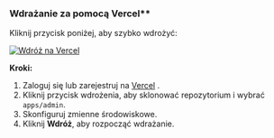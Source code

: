 ### Wdrażanie za pomocą Vercel\*\*

Kliknij przycisk poniżej, aby szybko wdrożyć:

[![Wdróż na Vercel](https://vercel.com/button)](https://vercel.com/new/clone?demo-description=PPanel%20to%20czysty%2C%20profesjonalny%2C%20i%20doskonały%20otwarty%20panel%20proxy%2C%20zaprojektowany%20tak%2C%20aby%20był%20idealnym%20wyborem%20do%20nauki%20i%20praktycznego%20użycia&demo-image=https%3A%2F%2Furlscan.io%2Fliveshot%2F%3Fwidth%3D1920%26height%3D1080%26url%3Dhttps%3A%2F%2Fadmin.ppanel.dev&demo-title=PPanel%20Admin%20Web&demo-url=https%3A%2F%2Fadmin.ppanel.dev%2F&from=.&project-name=ppanel-admin-web&repository-name=ppanel-web&repository-url=https%3A%2F%2Fgithub.com%2Fperfect-panel%2Fppanel-web&root-directory=apps%2Fadmin&skippable-integrations=1)

**Kroki:**

1. Zaloguj się lub zarejestruj na [Vercel](https://vercel.com/) .
2. Kliknij przycisk wdrożenia, aby sklonować repozytorium i wybrać `apps/admin`.
3. Skonfiguruj zmienne środowiskowe.
4. Kliknij **Wdróż**, aby rozpocząć wdrażanie.


<Giscus />
